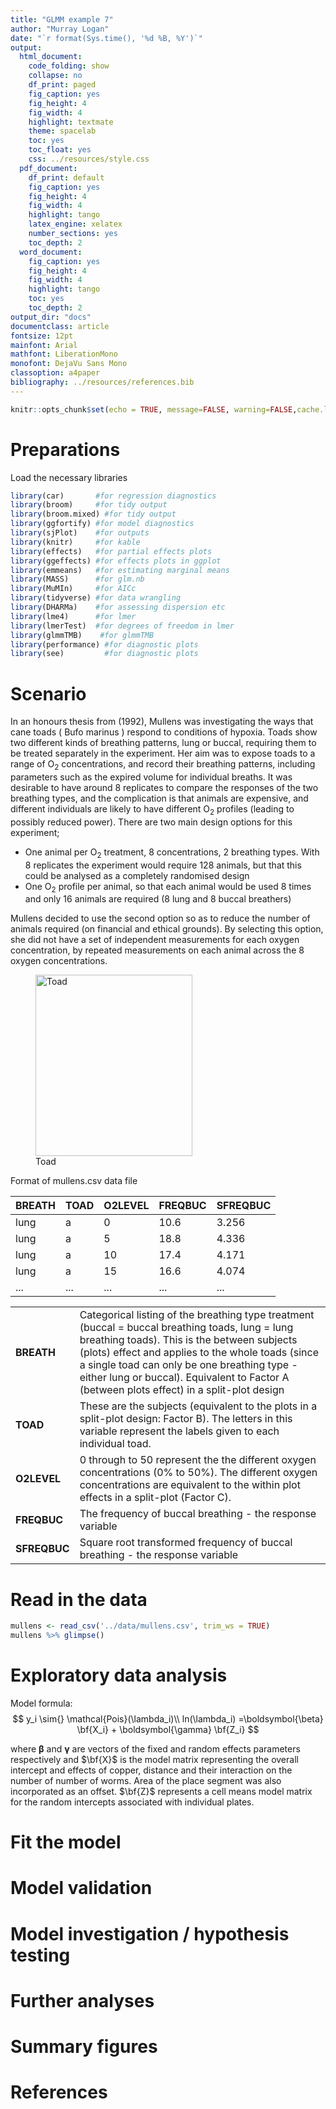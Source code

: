 ```yaml
---
title: "GLMM example 7"
author: "Murray Logan"
date: "`r format(Sys.time(), '%d %B, %Y')`"
output:
  html_document:
    code_folding: show
    collapse: no
    df_print: paged
    fig_caption: yes
    fig_height: 4
    fig_width: 4
    highlight: textmate
    theme: spacelab
    toc: yes
    toc_float: yes
    css: ../resources/style.css
  pdf_document:
    df_print: default
    fig_caption: yes
    fig_height: 4
    fig_width: 4
    highlight: tango
    latex_engine: xelatex
    number_sections: yes
    toc_depth: 2
  word_document:
    fig_caption: yes
    fig_height: 4
    fig_width: 4
    highlight: tango
    toc: yes
    toc_depth: 2
output_dir: "docs"
documentclass: article
fontsize: 12pt
mainfont: Arial
mathfont: LiberationMono
monofont: DejaVu Sans Mono
classoption: a4paper
bibliography: ../resources/references.bib
---
```


```r
knitr::opts_chunk$set(echo = TRUE, message=FALSE, warning=FALSE,cache.lazy = FALSE, tidy='styler')
```

# Preparations

Load the necessary libraries

```r
library(car)       #for regression diagnostics
library(broom)     #for tidy output
library(broom.mixed) #for tidy output
library(ggfortify) #for model diagnostics
library(sjPlot)    #for outputs
library(knitr)     #for kable
library(effects)   #for partial effects plots
library(ggeffects) #for effects plots in ggplot
library(emmeans)   #for estimating marginal means
library(MASS)      #for glm.nb
library(MuMIn)     #for AICc
library(tidyverse) #for data wrangling
library(DHARMa)    #for assessing dispersion etc
library(lme4)      #for lmer
library(lmerTest)  #for degrees of freedom in lmer
library(glmmTMB)    #for glmmTMB
library(performance) #for diagnostic plots
library(see)         #for diagnostic plots
```

# Scenario

In an honours thesis from (1992), Mullens was investigating the ways that cane
toads ( Bufo marinus ) respond to conditions of hypoxia. Toads show two
different kinds of breathing patterns, lung or buccal, requiring them to be
treated separately in the experiment. Her aim was to expose toads to a range of
O~2~ concentrations, and record their breathing patterns, including parameters
such as the expired volume for individual breaths. It was desirable to have
around 8 replicates to compare the responses of the two breathing types, and the
complication is that animals are expensive, and different individuals are likely
to have different O~2~ profiles (leading to possibly reduced power). There are
two main design options for this experiment;

-   One animal per O~2~ treatment, 8 concentrations, 2 breathing types.  With 8
    replicates the experiment would require 128 animals, but that this could be
    analysed as a completely randomised design
-   One O~2~ profile per animal, so that each animal would be used 8 times and
    only 16 animals are required (8 lung and 8 buccal breathers)

Mullens decided to use the second option so as to reduce the number of animals
required (on financial and ethical grounds). By selecting this option, she did
not have a set of independent measurements for each oxygen concentration, by
repeated measurements on each animal across the 8 oxygen concentrations.

![Toad](../resources/bufo.jpg){width="251" height="290"}

Format of mullens.csv data file

BREATH   TOAD   O2LEVEL   FREQBUC   SFREQBUC
-------- ------ --------- --------- ----------
lung     a      0         10.6      3.256
lung     a      5         18.8      4.336
lung     a      10        17.4      4.171
lung     a      15        16.6      4.074
\...     \...   \...      \...      \...

-------------- ---------------------------------------------------------------------------------------------------------------------------------------------------------------------------------------------------------------------------------------------------------------------------------------------------------------------------------------------------
**BREATH**     Categorical listing of the breathing type treatment (buccal = buccal breathing toads, lung = lung breathing toads). This is the between subjects (plots) effect and applies to the whole toads (since a single toad can only be one breathing type - either lung or buccal). Equivalent to Factor A (between plots effect) in a split-plot design
**TOAD**       These are the subjects (equivalent to the plots in a split-plot design: Factor B). The letters in this variable represent the labels given to each individual toad.
**O2LEVEL**    0 through to 50 represent the the different oxygen concentrations (0% to 50%). The different oxygen concentrations are equivalent to the within plot effects in a split-plot (Factor C).
**FREQBUC**    The frequency of buccal breathing - the response variable
**SFREQBUC**   Square root transformed frequency of buccal breathing - the response variable
-------------- ---------------------------------------------------------------------------------------------------------------------------------------------------------------------------------------------------------------------------------------------------------------------------------------------------------------------------------------------------

# Read in the data

```r
mullens <- read_csv('../data/mullens.csv', trim_ws = TRUE)
mullens %>% glimpse()
```


# Exploratory data analysis

Model formula:
$$
y_i \sim{} \mathcal{Pois}(\lambda_i)\\
ln(\lambda_i) =\boldsymbol{\beta} \bf{X_i} + \boldsymbol{\gamma} \bf{Z_i}
$$

where $\boldsymbol{\beta}$ and $\boldsymbol{\gamma}$ are vectors of the fixed
and random effects parameters respectively and $\bf{X}$ is the model matrix
representing the overall intercept and effects of copper, distance and their
interaction on the number of number of worms.  Area of the place segment was
also incorporated as an offset.  $\bf{Z}$ represents a cell means model matrix
for the random intercepts associated with individual plates.


# Fit the model {.tabset .tabset-faded}


# Model validation {.tabset .tabset-faded}


# Model investigation / hypothesis testing {.tabset .tabset-faded}


# Further analyses {.tabset .tabset-faded}


# Summary figures {.tabset .tabset-faded}



# References

